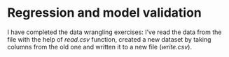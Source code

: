 # Regression and model validation

I have completed the data wrangling exercises: I've read the data from the file with the help of *read.csv* function, created a new dataset by taking columns from the old one and written it to a new file (*write.csv*).


